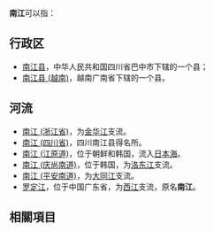 '''南江'''可以指：
==行政区==
* [[南江县|南江县]]，中华人民共和国四川省巴中市下辖的一个县；
* [[南江县_(越南)|南江县 (越南)]]，越南广南省下辖的一个县。

==河流==
* [[南江_(浙江省)|南江 (浙江省)]]，为[[金华江|金华江]]支流。
* [[南江_(四川省)|南江 (四川省)]]，四川南江县得名所。
* [[南江_(江原道)|南江 (江原道)]]，位于朝鲜和韩国，流入[[日本海|日本海]]。
* [[南江_(庆尚南道)|南江 (庆尚南道)]]，位于韩国，为[[洛东江|洛东江]]支流。
* [[南江_(平安南道)|南江 (平安南道)]]，为[[大同江|大同江]]支流。
* [[罗定江|罗定江]]，位于中国广东省，为[[西江|西江]]支流，原名'''南江'''。
==相關項目==
{{方位水系}}
{{消歧義|N|Cat=二字亚洲地名消歧義}}
